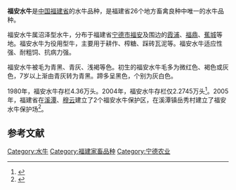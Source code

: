 '''福安水牛'''是[[中华人民共和国|中国]][[福建省|福建省]]的水牛品种，是福建省26个地方畜禽良种中唯一的水牛品种。

福安水牛属沼泽型水牛，分布于福建省[[宁德市|宁德市]][[福安|福安]]及围边的[[霞浦县|霞浦]]、[[福鼎|福鼎]]、[[蕉城|蕉城]]等地。福安水牛为役用型牛，主要用于耕作、榨糖、踩砖瓦泥等。福安水牛适应性强、耐粗饲、抗病力强。

福安水牛被毛为青黑、青灰、浅褐等色。初生的福安水牛毛多为微红色、褐色或灰色，7岁以上渐由青灰转为青黑。蹄多呈黑色，个别为灰白色。

1980年，福安水牛存栏4.36万头。2004年，福安水牛存栏仅2.2745万头<ref>{{cite news|author=王旺声；丁立凡|title=“牛王”父子兵的“水牛保卫战”|url=http://www.farmer.com.cn/wlb/xmb/xm7/200504260121.htm|accessdate=2011-08-10|newspaper=中国畜牧报|date=2005-01-25|archive-url=https://web.archive.org/web/20050906185536/http://www.farmer.com.cn/wlb/xmb/xm7/200504260121.htm|archive-date=2005-09-06|dead-url=yes}}</ref>。2005年，福建省在[[溪潭|溪潭]]、[[穆云|穆云]]建立了2个福安水牛保护区，在溪潭镇岳秀村建立了福安水牛保护场<ref>{{cite news|author=王旺声；丁立凡|title=福安水牛品种得到全面保护|url=http://www.farmer.com.cn/wlb/xmb/xm1/200509190306.htm|accessdate=2011-08-10|newspaper=中国畜牧报|date=2005-09-24}}{{Dead link|date=2018年9月 |bot=InternetArchiveBot |fix-attempted=yes }}</ref>。

== 参考文献 ==
{{Reflist}}

{{福建省家畜家禽品种}}
[[Category:水牛|Category:水牛]]
[[Category:福建家畜品种|Category:福建家畜品种]]
[[Category:宁德农业|Category:宁德农业]]